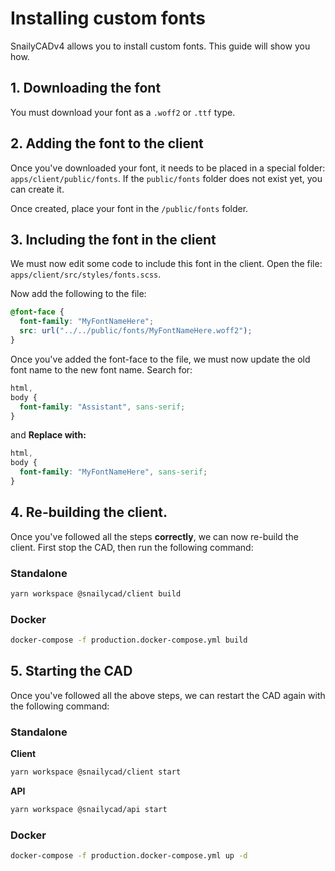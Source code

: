 # Installing custom fonts

SnailyCADv4 allows you to install custom fonts. This guide will show you how.

## 1. Downloading the font

You must download your font as a `.woff2` or `.ttf` type.

## 2. Adding the font to the client

Once you've downloaded your font, it needs to be placed in a special folder: `apps/client/public/fonts`.
If the `public/fonts` folder does not exist yet, you can create it.

Once created, place your font in the `/public/fonts` folder.

## 3. Including the font in the client

We must now edit some code to include this font in the client. Open the file: `apps/client/src/styles/fonts.scss`.

Now add the following to the file:

```scss
@font-face {
  font-family: "MyFontNameHere";
  src: url("../../public/fonts/MyFontNameHere.woff2");
}
```

Once you've added the font-face to the file, we must now update the old font name to the new font name.
Search for:

```scss
html,
body {
  font-family: "Assistant", sans-serif;
}
```

and **Replace with:**

```scss
html,
body {
  font-family: "MyFontNameHere", sans-serif;
}
```

## 4. Re-building the client.

Once you've followed all the steps **correctly**, we can now re-build the client. First stop the CAD, then run the following command:

### Standalone

```sh
yarn workspace @snailycad/client build
```

### Docker

```sh
docker-compose -f production.docker-compose.yml build
```

## 5. Starting the CAD

Once you've followed all the above steps, we can restart the CAD again with the following command:

### Standalone

**Client**

```bash
yarn workspace @snailycad/client start
```

**API**

```bash
yarn workspace @snailycad/api start
```

### Docker

```bash
docker-compose -f production.docker-compose.yml up -d
```
